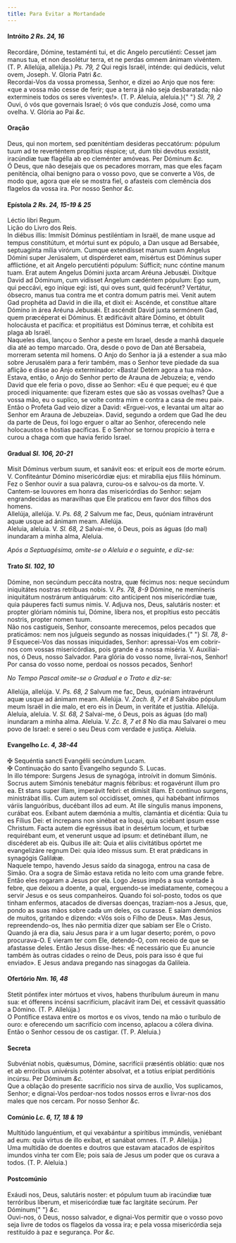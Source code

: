 ```yaml
---
title: Para Evitar a Mortandade
---
```


<h4 class="text-center">
  Intróito <em>2 Rs. 24, 16</em>
</h4>
<div class="container-fluid">
  <div class="row">
    <div class="col-6 dropcaps text-justify">
      Recordáre, Dómine, testaménti tui, et dic Angelo percutiénti: Cesset jam
      manus tua, et non desolétur terra, et ne perdas omnem ánimam vivéntem. (T.
      P. Allelúja, allelúja.) <em>Ps. 79, 2</em> Qui regis Israël, inténde: qui
      dedúcis, velut ovem, Joseph. V. Gloria Patri <em>&c.</em>
    </div>
    <div class="col-6 dropcaps text-justify">
      Recordai-Vos da vossa promessa, Senhor, e dizei ao Anjo que nos fere: «que
      a vossa mão cesse de ferir; que a terra já não seja desbaratada; não
      extermineis todos os seres viventes!». (T. P. Aleluia, aleluia.){" "}
      <em>Sl. 79, 2</em> Ouvi, ó vós que governais Israel; ó vós que conduzis
      José, como uma ovelha. V. Glória ao Pai <em>&c.</em>
    </div>
  </div>
</div>

<h4 class="text-center">Oração</h4>
<div class="container-fluid">
  <div class="row">
    <div class="col-6 dropcaps text-justify">
      Deus, qui non mortem, sed pœniténtiam desideras peccatórum: pópulum tuum
      ad te reverténtem propítius réspice; ut, dum tibi devótus exsístit,
      iracúndiæ tuæ flagélla ab eo cleménter amóveas. Per Dóminum <em>&c.</em>
    </div>
    <div class="col-6 dropcaps text-justify">
      Ó Deus, que não desejais que os pecadores morram, mas que eles façam
      penitência, olhai benigno para o vosso povo, que se converte a Vós, de
      modo que, agora que ele se mostra fiel, o afasteis com clemência dos
      flagelos da vossa ira. Por nosso Senhor <em>&c.</em>
    </div>
  </div>
</div>

<h4 class="text-center">
  Epístola <em>2 Rs. 24, 15-19 & 25</em>
</h4>
<div class="container-fluid">
  <div class="row">
    <div class="col-6 text-justify">Léctio libri Regum.</div>
    <div class="col-6 text-justify">Lição do Livro dos Reis.</div>
    <div class="col-6 dropcaps text-justify">
      In diébus illis: Immísit Dóminus pestiléntiam in Israël, de mane usque ad
      tempus constitútum, et mórtui sunt ex pópulo, a Dan usque ad Bersabée,
      septuagínta mília virórum. Cumque extendísset manum suam Angelus Dómini
      super Jerúsalem, ut dispérderet eam, misértus est Dóminus super
      afflictióne, et ait Angelo percutiénti pópulum: Súfficit; nunc cóntine
      manum tuam. Erat autem Angelus Dómini juxta arcam Aréuna Jebusǽi. Dixítque
      David ad Dóminum, cum vidísset Angelum cædéntem pópulum: Ego sum, qui
      peccávi, ego iníque egi: isti, qui oves sunt, quid fecérunt? Vertátur,
      óbsecro, manus tua contra me et contra domum patris mei. Venit autem Gad
      prophéta ad David in die illa, et dixit ei: Ascénde, et constítue altare
      Dómino in área Aréuna Jebusǽi. Et ascéndit David juxta sermónem Gad, quem
      præcéperat ei Dóminus. Et ædificávit altáre Dómino, et óbtulit holocáusta
      et pacífica: et propitiátus est Dóminus terræ, et cohíbita est plaga ab
      Israël.
    </div>
    <div class="col-6 dropcaps text-justify">
      Naqueles dias, lançou o Senhor a peste em Israel, desde a manhã daquele
      dia até ao tempo marcado. Ora, desde o povo de Dan até Bersabeia, morreram
      setenta mil homens. O Anjo do Senhor ia já a estender a sua mão sobre
      Jerusalém para a ferir também, mas o Senhor teve piedade da sua aflição e
      disse ao Anjo exterminador: «Basta! Detém agora a tua mão». Estava, então,
      o Anjo do Senhor perto de Arauna de Jebuzeia; e, vendo David que ele feria
      o povo, disse ao Senhor: «Eu é que pequei; eu é que procedi iniquamente:
      que fizeram estes que são as vossas ovelhas? Que a vossa mão, eu o
      suplico, se volte contra mim e contra a casa de meu pai». Então o Profeta
      Gad veio dizer a David: «Erguei-vos, e levantai um altar ao Senhor em
      Arauna de Jebuzeia». David, segundo a ordem que Gad lhe deu da parte de
      Deus, foi logo erguer o altar ao Senhor, oferecendo nele holocaustos e
      hóstias pacíficas. E o Senhor se tornou propício à terra e curou a chaga
      com que havia ferido Israel.
    </div>
  </div>
</div>

<h4 class="text-center">
  Gradual <em>Sl. 106, 20-21</em>
</h4>
<div class="container-fluid">
  <div class="row">
    <div class="col-6 dropcaps text-justify">
      Misit Dóminus verbum suum, et sanávit eos: et erípuit eos de morte eórum.
      V. Confiteántur Dómino misericórdiæ ejus: et mirabília ejus fíliis
      hóminum.
    </div>
    <div class="col-6 dropcaps text-justify">
      Fez o Senhor ouvir a sua palavra, curou-os e salvou-os da morte. V.
      Cantem-se louvores em honra das misericórdias do Senhor: sejam
      engrandecidas as maravilhas que Ele praticou em favor dos filhos dos
      homens.
    </div>
    <div class="col-6 text-justify">
      Allelúja, allelúja. V. <em>Ps. 68, 2</em> Salvum me fac, Deus, quóniam
      intravérunt aquæ usque ad ánimam meam. Allelúja.
    </div>
    <div class="col-6 text-justify">
      Aleluia, aleluia. V. <em>Sl. 68, 2</em> Salvai-me, ó Deus, pois as águas
      (do mal) inundaram a minha alma, Aleluia.
    </div>
  </div>
</div>

<em>Após a Septuagésima, omite-se o Aleluia e o seguinte, e diz-se:</em>

<h4 class="text-center">
  Trato <em>Sl. 102, 10</em>
</h4>
<div class="container-fluid">
  <div class="row">
    <div class="col-6 dropcaps text-justify">
      Dómine, non secúndum peccáta nostra, quæ fécimus nos: neque secúndum
      iniquitátes nostras retríbuas nobis. V. <em>Ps. 78, 8-9</em> Dómine, ne
      memíneris iniquitátum nostrárum antiquárum: cito antícipent nos
      misericórdiæ tuæ, quia páuperes facti sumus nimis. V. Adjuva nos, Deus,
      salutáris noster: et propter glóriam nóminis tui, Dómine, líbera nos, et
      propítius esto peccátis nostris, propter nomen tuum.
    </div>
    <div class="col-6 dropcaps text-justify">
      Não nos castigueis, Senhor, consoante merecemos, pelos pecados que
      praticámos: nem nos julgueis segundo as nossas iniquidades.{" "}
      <em>Sl. 78, 8-9</em> Esquecei-Vos das nossas iniquidades, Senhor:
      apressai-Vos em cobrir-nos com vossas misericórdias, pois grande é a nossa
      miséria. V. Auxiliai-nos, ó Deus, nosso Salvador. Para glória do vosso
      nome, livrai-nos, Senhor! Por cansa do vosso nome, perdoai os nossos
      pecados, Senhor!
    </div>
  </div>
</div>

<em>No Tempo Pascal omite-se o Gradual e o Trato e diz-se:</em>

<div class="container-fluid">
  <div class="row">
    <div class="col-6 text-justify">
      Allelúja, allelúja. V. <em>Ps. 68, 2</em> Salvum me fac, Deus, quóniam
      intravérunt aquæ usque ad ánimam meam. Allelúja. V.
      <em>Zach. 8, 7 et 8</em> Salvábo pópulum meum Israël in die malo, et ero eis
      in Deum, in veritáte et justítia. Allelúja.
    </div>
    <div class="col-6 text-justify">
      Aleluia, aleluia. V. <em>Sl. 68, 2</em> Salvai-me, ó Deus, pois as águas
      (do mal) inundaram a minha alma. Aleluia. V. <em>Zc. 8, 7 et 8</em> No dia
      mau Salvarei o meu povo de Israel: e serei o seu Deus com verdade e
      justiça. Aleluia.
    </div>
  </div>
</div>

<h4 class="text-center">
  Evangelho <em>Lc. 4, 38-44</em>
</h4>
<div class="container-fluid">
  <div class="row">
    <div class="col-6 text-justify">
      <span class="text-danger">&#10016;</span> Sequéntia sancti Evangélii
      secúndum Lucam.
    </div>
    <div class="col-6 text-justify">
      <span class="text-danger">&#10016;</span> Continuação do santo Evangelho
      segundo S. Lucas.
    </div>
    <div class="col-6 dropcaps text-justify">
      In illo témpore: Surgens Jesus de synagóga, introívit in domum Simónis.
      Socrus autem Simónis tenebátur magnis fébribus: et rogavérunt illum pro
      ea. Et stans super illam, imperávit febri: et dimísit illam. Et contínuo
      surgens, ministrábat illis. Cum autem sol occidísset, omnes, qui habébant
      infírmos váriis languóribus, ducébant illos ad eum. At ille síngulis manus
      ímponens, curábat eos. Exíbant autem dæmónia a multis, clamántia et
      dicéntia: Quia tu es Fílius Dei: et íncrepans non sinébat ea loqui, quia
      sciébant ipsum esse Christum. Facta autem die egréssus ibat in desértum
      locum, et turbæ requirébant eum, et venerunt usque ad ipsum: et detinébant
      illum, ne discéderet ab eis. Quibus ille ait: Quia et aliis civitátibus
      opórtet me evangelizáre regnum Dei: quia ideo missus sum. Et erat
      prǽdicans in synagógis Galilǽæ.
    </div>
    <div class="col-6 dropcaps text-justify">
      Naquele tempo, havendo Jesus saído da sinagoga, entrou na casa de Simão.
      Ora a sogra de Simão estava retida no leito com uma grande febre. Então
      eles rogaram a Jesus por ela. Logo Jesus impôs a sua vontade à febre, que
      deixou a doente, a qual, erguendo-se imediatamente, começou a servir Jesus
      e os seus companheiros. Quando foi sol-posto, todos os que tinham
      enfermos, atacados de diversas doenças, traziam-nos a Jesus, que, pondo as
      suas mãos sobre cada um deles, os curasse. E saíam demónios de muitos,
      gritando e dizendo: «Vós sois o Filho de Deus». Mas Jesus,
      repreendendo-os, lhes não permitia dizer que sabiam ser Ele o Cristo.
      Quando já era dia, saiu Jesus para ir a um lugar deserto; porém, o povo
      procurava-O. E vieram ter com Ele, detendo-O, com receio de que se
      afastasse deles. Então Jesus disse-lhes: «É necessário que Eu anuncie
      também às outras cidades o reino de Deus, pois para isso é que fui
      enviado». E Jesus andava pregando nas sinagogas da Galileia.
    </div>
  </div>
</div>

<h4 class="text-center">
  Ofertório <em>Nm. 16, 48</em>
</h4>
<div class="container-fluid">
  <div class="row">
    <div class="col-6 dropcaps text-justify">
      Stetit póntifex inter mórtuos et vivos, habens thuríbulum áureum in manu
      sua: et ófferens incénsi sacrifícium, placávit iram Dei, et cessávit
      quassátio a Dómino. (T. P. Allelúja.)
    </div>
    <div class="col-6 dropcaps text-justify">
      O Pontífice estava entre os mortos e os vivos, tendo na mão o turíbulo de
      ouro: e oferecendo um sacrifício com incenso, aplacou a cólera divina.
      Então o Senhor cessou de os castigar. (T. P. Aleluia.)
    </div>
  </div>
</div>

<h4 class="text-center">Secreta</h4>
<div class="container-fluid">
  <div class="row">
    <div class="col-6 dropcaps text-justify">
      Subvéniat nobis, quǽsumus, Dómine, sacrifícii præséntis oblátio: quæ nos
      et ab erróribus univérsis poténter absolvat, et a totíus erípiat
      perditiónis incúrsu. Per Dóminum <em>&c.</em>
    </div>
    <div class="col-6 dropcaps text-justify">
      Que a oblação do presente sacrifício nos sirva de auxílio, Vos suplicamos,
      Senhor; e dignai-Vos perdoar-nos todos nossos erros e livrar-nos dos males
      que nos cercam. Por nosso Senhor <em>&c.</em>
    </div>
  </div>
</div>

<h4 class="text-center">
  Comúnio <em>Lc. 6, 17, 18 & 19</em>
</h4>
<div class="container-fluid">
  <div class="row">
    <div class="col-6 dropcaps text-justify">
      Multitúdo languéntium, et qui vexabántur a spirítibus immúndis, veniébant
      ad eum: quia virtus de illo exíbat, et sanábat omnes. (T. P. Allelúja.)
    </div>
    <div class="col-6 dropcaps text-justify">
      Uma multidão de doentes e doutros que estavam atacados de espíritos
      imundos vinha ter com Ele; pois saía de Jesus um poder que os curava a
      todos. (T. P. Aleluia.)
    </div>
  </div>
</div>

<h4 class="text-center">Postcomúnio</h4>
<div class="container-fluid">
  <div class="row">
    <div class="col-6 dropcaps text-justify">
      Exáudi nos, Deus, salutáris noster: et pópulum tuum ab iracúndiæ tuæ
      terróribus líberum, et misericórdiæ tuæ fac largitáte secúrum. Per Dóminum{" "}
      <em>&c.</em>
    </div>
    <div class="col-6 dropcaps text-justify">
      Ouvi-nos, ó Deus, nosso salvador, e dignai-Vos permitir que o vosso povo
      seja livre de todos os flagelos da vossa ira; e pela vossa misericórdia
      seja restituído à paz e segurança. Por <em>&c.</em>
    </div>
  </div>
</div>

